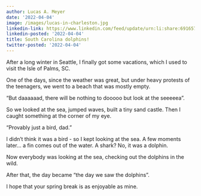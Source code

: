 ```yaml
---
author: Lucas A. Meyer
date: '2022-04-04'
image: /images/lucas-in-charleston.jpg
linkedin-link: https://www.linkedin.com/feed/update/urn:li:share:6916579598633701376
linkedin-posted: '2022-04-04'
title: South Carolina dolphins!
twitter-posted: '2022-04-04'
---
```


After a long winter in Seattle, I finally got some vacations, which I used to visit the Isle of Palms, SC. 

One of the days, since the weather was great, but under heavy protests of the teenagers, we went to a beach that was mostly empty. 

“But daaaaaad, there will be nothing to dooooo but look at the seeeeea”. 

So we looked at the sea, jumped waves, built a tiny sand castle. Then I caught something at the corner of my eye. 

“Provably just a bird, dad.”

I didn’t think it was a bird - so I kept looking at the sea. A few moments later… a fin comes out of the water. A shark? No, it was a dolphin.

Now everybody was looking at the sea, checking out the dolphins in the wild. 

After that, the day became “the day we saw the dolphins”. 

I hope that your spring break is as enjoyable as mine.

